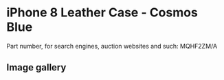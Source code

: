 # iPhone 8 Leather Case - Cosmos Blue

Part number, for search engines, auction websites and such: MQHF2ZM/A

## Image gallery

<div style={{ width: "768px" }}>
  <GalleryComponent
    images={[
      {
        original: "/everysource/MQHF2",
        thumbnail: "/everypreview/MQHF2",
      },
      {
        original: "/everysource/MQHF2_AV1_GOLD",
        thumbnail: "/everypreview/MQHF2_AV1_GOLD",
      },
      {
        original: "/everysource/MQHF2_AV1_SILVER",
        thumbnail: "/everypreview/MQHF2_AV1_SILVER",
      },
      {
        original: "/everysource/MQHF2_AV1_SPACE_GRAY",
        thumbnail: "/everypreview/MQHF2_AV1_SPACE_GRAY",
      },
      {
        original: "/everysource/MQHF2_AV2",
        thumbnail: "/everypreview/MQHF2_AV2",
      }
    ]}
  />
</div>